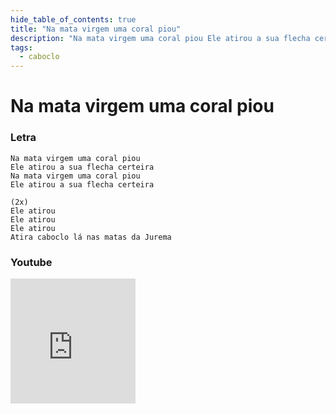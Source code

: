 ```yaml
---
hide_table_of_contents: true
title: "Na mata virgem uma coral piou"
description: "Na mata virgem uma coral piou Ele atirou a sua flecha certeira Na mata virgem uma coral piou Ele atirou a sua flecha certeira Ele atirou Ele atirou Ele atirou Atira caboclo lá nas matas da Jurema"
tags:
  - caboclo
---
```


# Na mata virgem uma coral piou

### Letra

```text
Na mata virgem uma coral piou
Ele atirou a sua flecha certeira
Na mata virgem uma coral piou
Ele atirou a sua flecha certeira

(2x)
Ele atirou
Ele atirou
Ele atirou
Atira caboclo lá nas matas da Jurema
```

### Youtube

<iframe
  width="200"
  height="200"
  src="https://www.youtube.com/embed/OiOCvL4GMAA"
  title="YouTube video player"
  frameborder="0"
  allow="accelerometer; autoplay; clipboard-write; encrypted-media; gyroscope; picture-in-picture; web-share"
  referrerpolicy="strict-origin-when-cross-origin"
  allowfullscreen
></iframe>
